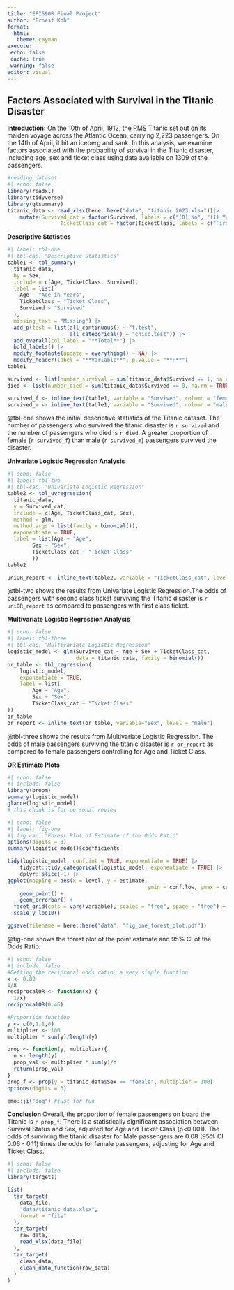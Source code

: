 ```yaml
---
title: "EPI590R Final Project"
author: "Ernest Koh"
format:
  html:
   theme: cayman
execute:
 echo: false
 cache: true
 warning: false
editor: visual
---
```


## **Factors Associated with Survival in the Titanic Disaster**

**Introduction:** On the 10th of April, 1912, the RMS Titanic set out on its maiden voyage across the Atlantic Ocean, carrying 2,223 passengers. On the 14th of April, it hit an iceberg and sank. In this analysis, we examine factors associated with the probability of survival in the Titanic disaster, including age, sex and ticket class using data available on 1309 of the passengers.

```r
#reading dataset
#| echo: false
library(readxl)
library(tidyverse)
library(gtsummary)
titanic_data <- read_xlsx(here::here("data", "titanic 2023.xlsx"))|>
	mutate(Survived_cat = factor(Survived, labels = c("(0) No", "(1) Yes")),
				 TicketClass_cat = factor(TicketClass, labels = c("First", "Second", "Third")))
```

**Descriptive Statistics**

```r
#| label: tbl-one
#| tbl-cap: "Descriptive Statistics"
table1 <- tbl_summary(
  titanic_data,
  by = Sex,
  include = c(Age, TicketClass, Survived),
  label = list(
  	Age ~ "Age in Years",
  	TicketClass ~ "Ticket Class",
  	Survived ~ "Survived"
  ),
  missing_text = "Missing") |>
  add_p(test = list(all_continuous() ~ "t.test", 
                    all_categorical() ~ "chisq.test")) |> 
  add_overall(col_label = "**Total**") |> 
  bold_labels() |> 
  modify_footnote(update = everything() ~ NA) |> 
  modify_header(label = "**Variable**", p.value = "**P**")
table1

survived <- list(number_survival = sum(titanic_data$Survived == 1, na.rm = TRUE))
died <- list(number_died = sum(titanic_data$Survived == 0, na.rm = TRUE))

survived_f <- inline_text(table1, variable = "Survived", column = "female")
survived_m <- inline_text(table1, variable = "Survived", column = "male")


```
@tbl-one shows the initial descriptive statistics of the Titanic dataset. The number of passengers who survived the titanic disaster is `r survived` and the number of passengers who died is `r died`. A greater proportion of female (`r survived_f`) than male (`r survived_m`) passengers survived the disaster.

**Univariate Logistic Regression Analysis**

```r
#| echo: false
#| label: tbl-two
#| tbl-cap: "Univariate Logistic Regression"
table2 <- tbl_uvregression(
  titanic_data, 
  y = Survived_cat,
  include = c(Age, TicketClass_cat, Sex),
  method = glm,
  method.args = list(family = binomial()),
  exponentiate = TRUE,
  label = list(Age ~ "Age",
		Sex ~ "Sex",
		TicketClass_cat ~ "Ticket Class"
		))
table2

uniOR_report <- inline_text(table2, variable = "TicketClass_cat", level = "Second")
```
@tbl-two shows the results from Univariate Logistic Regression.The odds of passengers with second class ticket surviving the Titanic disaster is `r uniOR_report` as compared to passengers with first class ticket.

**Multivariate Logistic Regression Analysis**

```r
#| echo: false
#| label: tbl-three
#| tbl-cap: "Multivariate Logistic Regression"
logistic_model <- glm(Survived_cat ~ Age + Sex + TicketClass_cat, 
                      data = titanic_data, family = binomial())
or_table <- tbl_regression(
	logistic_model,
	exponentiate = TRUE,
	label = list(
		Age ~ "Age",
		Sex ~ "Sex",
		TicketClass_cat ~ "Ticket Class"
))
or_table
or_report <- inline_text(or_table, variable="Sex", level = "male")
```
@tbl-three shows the results from Multivariate Logistic Regression. The odds of male passengers surviving the titanic disaster is `r or_report` as compared to female passengers controlling for Age and Ticket Class.

**OR Estimate Plots**

```r
#| echo: false
#| include: false
library(broom)
summary(logistic_model)
glance(logistic_model)
# this chunk is for personal review
```

```r
#| echo: false
#| label: fig-one
#| fig.cap: "Forest Plot of Estimate of the Odds Ratio"
options(digits = 3)
summary(logistic_model)$coefficients

tidy(logistic_model, conf.int = TRUE, exponentiate = TRUE) |>
	tidycat::tidy_categorical(logistic_model, exponentiate = TRUE) |>
	dplyr::slice(-1) |> 
ggplot(mapping = aes(x = level, y = estimate,
											 ymin = conf.low, ymax = conf.high)) +
	geom_point() +
	geom_errorbar() +
  facet_grid(cols = vars(variable), scales = "free", space = "free") +
  scale_y_log10()

ggsave(filename = here::here("data", "fig_one_forest_plot.pdf"))
```
@fig-one shows the forest plot of the point estimate and 95% CI of the Odds Ratio.

```r
#| echo: false
#| include: false
#Getting the reciprocal odds ratio, a very simple function
x <- 0.89
1/x 
reciprocalOR <- function(x) {
  1/x}
reciprocalOR(0.46)

#Proportion function
y <- c(0,1,1,0)
multiplier <- 100
multiplier * sum(y)/length(y)

prop <- function(y, multiplier){
  n <- length(y)
  prop_val <- multiplier * sum(y)/n
  return(prop_val)
}
prop_f <- prop(y = titanic_data$Sex == "female", multiplier = 100)
options(digits = 3)

emo::ji("dog") #just for fun
```
**Conclusion**
Overall, the proportion of female passengers on board the Titanic is `r prop_f`. There is a statistically significant association between Survival Status and Sex, adjusted for Age and Ticket Class (p<0.001). The odds of surviving the titanic disaster for Male passengers are 0.08 (95% CI 0.06 - 0.11) times the odds for female passengers, adjusting for Age and Ticket Class. 

```r
#| echo: false
#| include: false
library(targets)

list(
  tar_target(
    data_file,
    "data/titanic_data.xlsx",
    format = "file"
  ),
  tar_target(
    raw_data,
    read_xlsx(data_file)
  ),
  tar_target(
    clean_data,
    clean_data_function(raw_data)
  )
)
```

